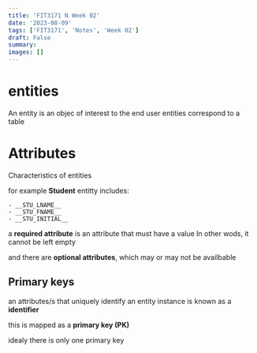 ```yaml
---
title: 'FIT3171 N Week 02'
date: '2023-08-09'
tags: ['FIT3171', 'Notes', 'Week 02']
draft: False
summary:
images: []
---
```


# entities

An entity is an objec of interest to the end user
entities correspond to a table

# Attributes

Characteristics of entities

for example **Student** entitty includes:

    - __STU_LNAME__
    - __STU_FNAME__
    - __STU_INITIAL__

a **required attribute** is an attribute that must have a value
In other wods, it cannot be left empty

and there are **optional attributes**, which may or may not be availbable

## Primary keys

an attributes/s that uniquely identify an entity instance is known as a **identifier**

this is mapped as a **primary key (PK)**

idealy there is only one primary key

